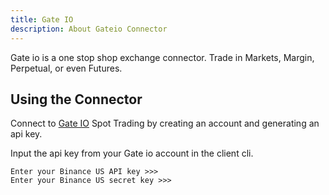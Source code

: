 ```yaml
---
title: Gate IO
description: About Gateio Connector
---
```




Gate io is a one stop shop exchange connector. Trade in Markets, Margin, Perpetual, or even Futures.

## Using the Connector

Connect to [Gate IO](https://www.gate.io/ref/4566709) Spot Trading by creating an account and generating an api key.

Input the api key from your Gate io account in the client cli.

```
Enter your Binance US API key >>>
Enter your Binance US secret key >>>
```
